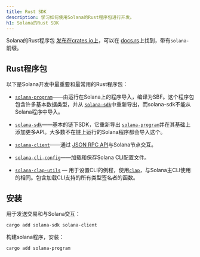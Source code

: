 ```yaml
---
title: Rust SDK
description: 学习如何使用Solana的Rust程序包进行开发。
h1: Solana的Rust SDK
---
```


Solana的Rust程序包
[发布在crates.io上](https://crates.io/search?q=solana-)，可以在
[docs.rs](https://docs.rs/releases/search?query=solana-)上找到，带有`solana-`
前缀。

## Rust程序包

以下是Solana开发中最重要和最常用的Rust程序包：

* [`solana-program`]——由运行在Solana上的程序导入，编译为SBF。这个程序包包含许多基本数据类型，并从
  [`solana-sdk`]中重新导出，而solana-sdk不能从Solana程序中导入。

* [`solana-sdk`]——基本的链下SDK，它重新导出
  [`solana-program`]并在其基础上添加更多API。大多数不在链上运行的Solana程序都会导入这个。

* [`solana-client`]——通过 [JSON RPC API](/docs/rpc)与Solana节点交互。

* [`solana-cli-config`]——加载和保存Solana CLI配置文件。

* [`solana-clap-utils`]
  — 用于设置CLI的例程，使用[`clap`]，与Solana主CLI使用的相同。包含加载CLI支持的所有类型签名者的函数。

[`solana-program`]: https://docs.rs/solana-program

[`solana-sdk`]: https://docs.rs/solana-sdk

[`solana-client`]: https://docs.rs/solana-client

[`solana-cli-config`]: https://docs.rs/solana-cli-config

[`solana-clap-utils`]: https://docs.rs/solana-clap-utils

[`clap`]: https://docs.rs/clap

## 安装

用于发送交易和与Solana交互：

```shell title="Terminal"
cargo add solana-sdk solana-client
```

构建solana程序，安装：

```shell title="Terminal"
cargo add solana-program
```